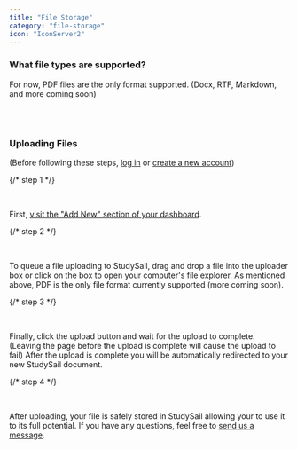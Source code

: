 ```yaml
---
title: "File Storage"
category: "file-storage"
icon: "IconServer2"
---
```


### What file types are supported?

For now, PDF files are the only format supported. (Docx, RTF, Markdown, and more coming soon)

<br />
<br />

### Uploading Files

(Before following these steps, [log in](https://studysail.com/sign-in) or [create a new account](https://studysail.com/sign-up))

{/* step 1 */}
<br />

<Step number="1" title="Navigate to the uploader" />
<br />

First, [visit the "Add New" section of your dashboard](https://studysail.com/dashboard/add-new).

<ImageWithCaption
  src="https://firebasestorage.googleapis.com/v0/b/blog-files-d9a40.appspot.com/o/filedropzone.png?alt=media&token=5ae10231-1c21-4f8d-9553-38af100001f7"
  alt="Image of StudySail file dropzone"
/>

{/* step 2 */}
<br />

<Step number="2" title="Select a file" />
<br />

To queue a file uploading to StudySail, drag and drop a file into the uploader box or click on the box to open your computer's file explorer. As mentioned above, PDF is the only file format currently supported (more coming soon).

{/* step 3 */}
<br />

<Step number="3" title="Upload" />
<br />

Finally, click the upload button and wait for the upload to complete. (Leaving the page before the upload is complete will cause the upload to fail) After the upload is complete you will be automatically redirected to your new StudySail document.

<ImageWithCaption
  src="https://firebasestorage.googleapis.com/v0/b/blog-files-d9a40.appspot.com/o/fileinuploader.png?alt=media&token=0650cbba-555f-46cd-a7fe-18e029bb6e59"
  alt="Image of StudySail file dropzone"
/>

{/* step 4 */}
<br />

<Step number="4" title="Done!" />
<br />

After uploading, your file is safely stored in StudySail allowing your to use it to its full potential. If you have any questions, feel free to [send us a message](https://twitter.com/messages/compose?recipient_id=1679959524310958081).
<br />
<br />
<br />


